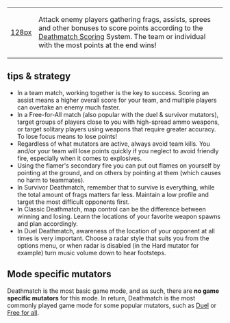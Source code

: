
{|
|[[file:deathmatch.png|128px]]
|Attack enemy players gathering frags, assists, sprees and other bonuses to score points according to the [[Deathmatch Scoring]] System. The team or individual with the most points at the end wins!
|}

==tips & strategy==

* In a team match, working together is the key to success. Scoring an assist means a higher overall score for your team, and multiple players can overtake an enemy much faster.
* In a Free-for-All match (also popular with the duel & survivor mutators), target groups of players close to you with high-spread ammo weapons, or target solitary players using weapons that require greater accuracy. To lose focus means to lose points!
* Regardless of what mutators are active, always avoid team kills. You and/or your team will lose points quickly if you neglect to avoid friendly fire, especially when it comes to explosives.
* Using the flamer's secondary fire you can put out flames on yourself by pointing at the ground, and on others by pointing at them (which causes no harm to teammates).
* In Survivor Deathmatch, remember that to survive is everything, while the total amount of frags matters far less. Maintain a low profile and target the most difficult opponents first.
* In Classic Deathmatch, map control can be the difference between winning and losing. Learn the locations of your favorite weapon spawns and plan accordingly.
* In Duel Deathmatch, awareness of the location of your opponent at all times is very important. Choose a radar style that suits you from the options menu, or when radar is disabled (in the Hard mutator for example) turn music volume down to hear footsteps.

==Mode specific mutators==

Deathmatch is the most basic game mode, and as such, there are '''no game specific mutators''' for this mode. In return, Deathmatch is the most commonly played game mode for some popular mutators, such as [[Mutator Tips#duel|Duel]] or [[Mutator Tips#free-for-all|Free for all]].